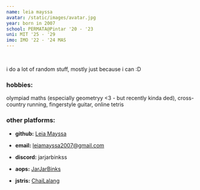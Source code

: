 ```yaml
---
name: leia mayssa
avatar: /static/images/avatar.jpg
year: born in 2007
school: PERMATA@Pintar '20 - '23
uni: MIT '25 - '29
imo: IMO '22 - '24 MAS
---
```



<br/>

i do a lot of random stuff, mostly just because i can :D

### hobbies:
olympiad maths (especially geometryy \<3 - but recently kinda ded)\, cross-country running\, fingerstyle guitar\, online tetris 

### other platforms:

- **github:** [Leia Mayssa](https://github.com/leia-mayssa)

- **email:** [leiamayssa2007@gmail.com](https://mail.google.com/mail/u/leiamayssa2007@gmail.com/#inbox?compose=new)

- **discord:** jarjarbinkss

- **aops:** [JarJarBinks](https://artofproblemsolving.com/community/user/775012)

- **jstris:** [ChaiLalang](https://jstris.jezevec10.com/u/ChaiLalang)
